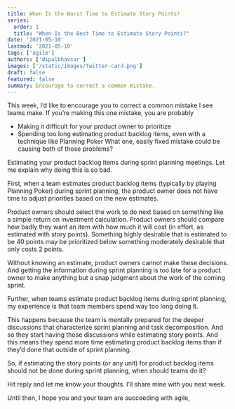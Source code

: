 ```yaml
---
title: When Is the Worst Time to Estimate Story Points?
series: 
  order: 1
  title: "When Is the Best Time to Estimate Story Points?"
date: '2021-05-10'
lastmod: '2021-05-10'
tags: ['agile']
authors: ['dipalbhavsar']
images: ['/static/images/twitter-card.png']
draft: false
featured: false
summary: Encourage to correct a common mistake.
---
```


This week, I’d like to encourage you to correct a common mistake I see teams make. If you’re making this one mistake, you are probably
-	Making it difficult for your product owner to prioritize
-	Spending too long estimating product backlog items, even with a technique like Planning Poker
What one, easily fixed mistake could be causing both of those problems?

Estimating your product backlog items during sprint planning meetings. Let me explain why doing this is so bad.

First, when a team estimates product backlog items (typically by playing Planning Poker) during sprint planning, the product owner does not have time to adjust priorities based on the new estimates.

Product owners should select the work to do next based on something like a simple return on investment calculation. Product owners should compare how badly they want an item with how much it will cost (in effort, as estimated with story points). Something highly desirable that is estimated to be 40 points may be prioritized below something moderately desirable that only costs 2 points.

Without knowing an estimate, product owners cannot make these decisions. And getting the information during sprint planning is too late for a product owner to make anything but a snap judgment about the work of the coming sprint.

Further, when teams estimate product backlog items during sprint planning, my experience is that team members spend way too long doing it.

This happens because the team is mentally prepared for the deeper discussions that characterize sprint planning and task decomposition. And so they start having those discussions while estimating story points. And this means they spend more time estimating product backlog items than if they’d done that outside of sprint planning.

So, if estimating the story points (or any unit) for product backlog items should not be done during sprint planning, when should teams do it?

Hit reply and let me know your thoughts. I’ll share mine with you next week.

Until then, I hope you and your team are succeeding with agile,
